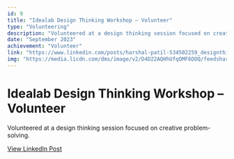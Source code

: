 ```yaml
---
id: 9
title: "Idealab Design Thinking Workshop – Volunteer"
type: "Volunteering"
description: "Volunteered at a design thinking session focused on creative problem-solving."
date: "September 2023"
achievement: "Volunteer"
link: "https://www.linkedin.com/posts/harshal-patil-534502259_designthinking-innovation-volunteering-activity-7250807441074900992-z8ks?utm_source=share&utm_medium=member_ios&rcm=ACoAAD-c3HgBMcqgqKCj4fsxEVoI10lDuSlsgGk"
img: "https://media.licdn.com/dms/image/v2/D4D22AQHhUfqOMF6DOQ/feedshare-shrink_2048_1536/feedshare-shrink_2048_1536/0/1728453757916?e=1755734400&v=beta&t=NlXe8Wu3m5WoYAvFQ-XV_0Q9VCNklFGj2KURDwxHwXk"
---
```


# Idealab Design Thinking Workshop – Volunteer

Volunteered at a design thinking session focused on creative problem-solving.

[View LinkedIn Post](https://www.linkedin.com/posts/harshal-patil-534502259_designthinking-innovation-volunteering-activity-7250807441074900992-z8ks?utm_source=share&utm_medium=member_ios&rcm=ACoAAD-c3HgBMcqgqKCj4fsxEVoI10lDuSlsgGk)
